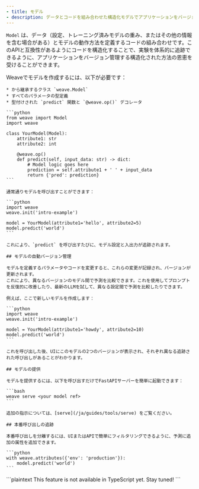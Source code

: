 ```yaml
---
- title: モデル
- description: データとコードを組み合わせた構造化モデルでアプリケーションをバージョン管理する
---
```


`Model` は、データ（設定、トレーニング済みモデルの重み、またはその他の情報を含む場合がある）とモデルの動作方法を定義するコードの組み合わせです。このAPIと互換性があるようにコードを構造化することで、実験を体系的に追跡できるように、アプリケーションをバージョン管理する構造化された方法の恩恵を受けることができます。

<Tabs>
  <Tab title="Python">
    Weaveでモデルを作成するには、以下が必要です：

    * から継承するクラス `weave.Model`
    * すべてのパラメータの型定義
    * 型付けされた `predict` 関数と `@weave.op()` デコレータ

    ```python
    from weave import Model
    import weave

    class YourModel(Model):
        attribute1: str
        attribute2: int

        @weave.op()
        def predict(self, input_data: str) -> dict:
            # Model logic goes here
            prediction = self.attribute1 + ' ' + input_data
            return {'pred': prediction}
    ```

    通常通りモデルを呼び出すことができます：

    ```python
    import weave
    weave.init('intro-example')

    model = YourModel(attribute1='hello', attribute2=5)
    model.predict('world')
    ```

    これにより、`predict` を呼び出すたびに、モデル設定と入出力が追跡されます。

    ## モデルの自動バージョン管理

    モデルを定義するパラメータやコードを変更すると、これらの変更が記録され、バージョンが更新されます。
    これにより、異なるバージョンのモデル間で予測を比較できます。これを使用してプロンプトを反復的に改善したり、最新のLLMを試して、異なる設定間で予測を比較したりできます。

    例えば、ここで新しいモデルを作成します：

    ```python
    import weave
    weave.init('intro-example')

    model = YourModel(attribute1='howdy', attribute2=10)
    model.predict('world')
    ```

    これを呼び出した後、UIにこのモデルの2つのバージョンが表示され、それぞれ異なる追跡された呼び出しがあることがわかります。

    ## モデルの提供

    モデルを提供するには、以下を呼び出すだけでFastAPIサーバーを簡単に起動できます：

    ```bash
    weave serve <your model ref>
    ```

    追加の指示については、[serve](/ja/guides/tools/serve) をご覧ください。

    ## 本番呼び出しの追跡

    本番呼び出しを分離するには、UIまたはAPIで簡単にフィルタリングできるように、予測に追加の属性を追加できます。

    ```python
    with weave.attributes({'env': 'production'}):
        model.predict('world')
    ```
  </Tab>

  <Tab title="TypeScript">
    ```plaintext
    This feature is not available in TypeScript yet.  Stay tuned!
    ```
  </Tab>
</Tabs>

